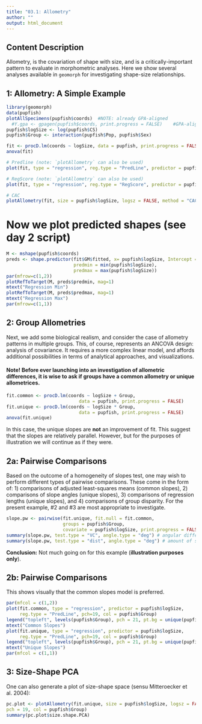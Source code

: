 ---
title: "03.1: Allometry"
author: ""
output: html_document
---

## **Content Description**

Allometry, is the covariation of shape with size, and is a critically-important pattern to evaluate in morphometric analyses. Here we show several analyses available in `geomorph` for investigating shape-size relationships. 

## **1: Allometry: A Simple Example**

```{r eval=TRUE}
library(geomorph)
data(pupfish)
plotAllSpecimens(pupfish$coords)  #NOTE: already GPA-aligned
  #Y.gpa <- gpagen(pupfish$coords, print.progress = FALSE)    #GPA-alignment  
pupfish$logSize <- log(pupfish$CS)
pupfish$Group <- interaction(pupfish$Pop, pupfish$Sex)

fit <- procD.lm(coords ~ logSize, data = pupfish, print.progress = FALSE) 
anova(fit)

# Predline (note: `plotAllometry` can also be used)
plot(fit, type = "regression", reg.type = "PredLine", predictor = pupfish$logSize, pch = 19)

# RegScore (note: `plotAllometry` can also be used)
plot(fit, type = "regression", reg.type = "RegScore", predictor = pupfish$logSize, pch = 19)

# CAC
plotAllometry(fit, size = pupfish$logSize, logsz = FALSE, method = "CAC", pch = 19)
```

# Now we plot predicted shapes (see day 2 script)

```{r eval = T}
M <- mshape(pupfish$coords)
preds <- shape.predictor(fit$GM$fitted, x= pupfish$logSize, Intercept = TRUE, 
                         predmin = min(pupfish$logSize), 
                         predmax = max(pupfish$logSize)) 
par(mfrow=c(1,2))
plotRefToTarget(M, preds$predmin, mag=1)
mtext("Regression Min")
plotRefToTarget(M, preds$predmax, mag=1)
mtext("Regression Max")
par(mfrow=c(1,1))
```



## **2: Group Allometries**

Next, we add some biological realism, and consider the case of allometry patterns in multiple groups. This, of course, represents an ANCOVA design: analysis of covariance. It requires a more complex linear model, and affords additional possibilities in terms of analytical approaches, and visualizations.

#### Note!  Before ever launching into an investigation of allometric differences, it is wise to ask if groups have a common allometry or unique allometrices.

```{r eval=TRUE}
fit.common <- procD.lm(coords ~ logSize + Group, 
                           data = pupfish, print.progress = FALSE) 
fit.unique <- procD.lm(coords ~ logSize * Group, 
                           data = pupfish, print.progress = FALSE)  
anova(fit.unique)
```

In this case, the unique slopes are **not** an improvement of fit. This suggest that the slopes are relatively parallel. However, but for the purposes of illustration we will continue as if they were. 

## **2a: Pairwise Comparisons**

Based on the outcome of a homogeneity of slopes test, one may wish to perform different types of pairwise comparisons. These come in the form of: 1) comparisons of adjusted least-squares means (common slopes), 2) comparisons of slope angles (unique slopes), 3) comparisons of regression lengths (unique slopes), and 4) comparisons of group disparity. For the present example, #2 and #3 are most appropriate to investigate.

```{r eval=TRUE}
slope.pw <- pairwise(fit.unique, fit.null = fit.common, 
                     groups = pupfish$Group,
                     covariate = pupfish$logSize, print.progress = FALSE)
summary(slope.pw, test.type = "VC", angle.type = "deg") # angular differences
summary(slope.pw, test.type = "dist", angle.type = "deg") # amount of shape change differences
```

**Conclusion:** Not much going on for this example (**illustration purposes only**). 

## **2b: Pairwise Comparisons**

This shows visually that the common slopes model is preferred.

```{r eval=TRUE}
par(mfcol = c(1,2))
plot(fit.common, type = "regression", predictor = pupfish$logSize, 
     reg.type = "PredLine", pch=19, col = pupfish$Group)
legend("topleft", levels(pupfish$Group), pch = 21, pt.bg = unique(pupfish$Group))
mtext("Common Slopes")
plot(fit.unique, type = "regression", predictor = pupfish$logSize, 
     reg.type = "PredLine", pch=19, col = pupfish$Group)
legend("topleft", levels(pupfish$Group), pch = 21, pt.bg = unique(pupfish$Group))
mtext("Unique Slopes")
par(mfcol = c(1,1))
```

## **3: Size-Shape PCA**

One can also generate a plot of size-shape space (sensu Mitteroecker et al. 2004):

```{r eval=TRUE}
pc.plot <- plotAllometry(fit.unique, size = pupfish$logSize, logsz = FALSE, method = "size.shape", 
pch = 19, col = pupfish$Group)
summary(pc.plot$size.shape.PCA)
```
